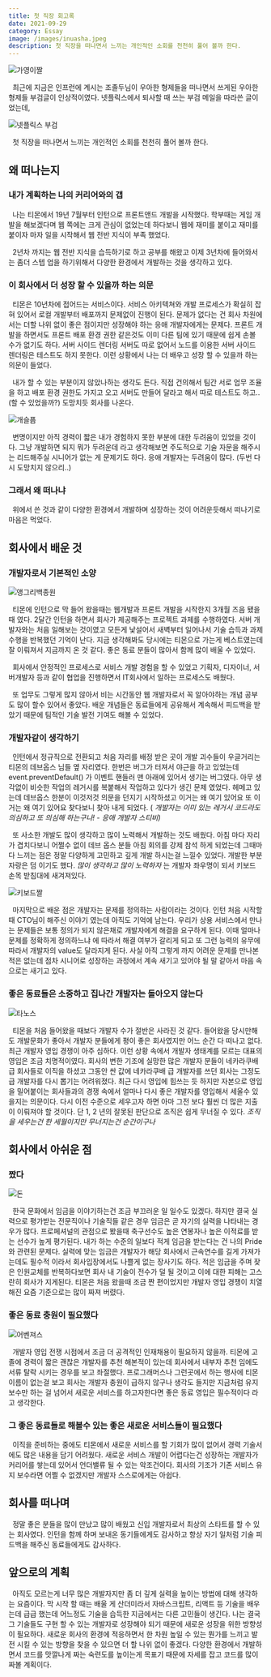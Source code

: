 ```yaml
---
title: 첫 직장 회고록
date: 2021-09-29
category: Essay
image: /images/inuasha.jpeg
description: 첫 직장을 떠나면서 느끼는 개인적인 소회를 천천히 풀어 볼까 한다.
---
```


![가영이짤](./images/inuasha.jpeg)

&nbsp; 최근에 지금은 인프런에 계시는 조졸두님이 우아한 형제들을 떠나면서 쓰게된 우아한 형제들 부검글이 인상적이였다. 넷플릭스에서 퇴사할 때 쓰는 부검 메일을 따라쓴 글이었는데,

![넷플릭스 부검](./images/neflix.png)

&nbsp; 첫 직장을 떠나면서 느끼는 개인적인 소회를 천천히 풀어 볼까 한다.

## 왜 떠나는지

### 내가 계획하는 나의 커리어와의 갭

&nbsp; 나는 티몬에서 19년 7월부터 인턴으로 프론트앤드 개발을 시작했다. 학부때는 게임 개발을 해보겠다며 웹 쪽에는 크게 관심이 없었는데 하다보니 웹에 재미를 붙이고 재미를 붙이자 마자 일을 시작해서 웹 전반 지식이 부족 했었다.

&nbsp; 2년차 까지는 웹 전반 지식을 습득하기로 하고 공부를 해왔고 이제 3년차에 들어와서는 좀더 스텝 업을 하기위해서 다양한 환경에서 개발하는 것을 생각하고 있다.

### 이 회사에서 더 성장 할 수 있을까 하는 의문

&nbsp; 티몬은 10년차에 접어드는 서비스이다. 서비스 아키텍쳐와 개발 프로세스가 확실히 잡혀 있어서 로컬 개발부터 배포까지 문제없이 진행이 된다. 문제가 없다는 건 회사 차원에서는 더할 나위 없이 좋은 점이지만 성장해야 하는 응애 개발자에게는 문제다. 프론트 개발을 하면서도 프론트 배포 환경 권한 같은것도 이미 다른 팀에 있기 때문에 쉽게 손볼 수가 없기도 하다. 서버 사이드 렌더링 서버도 따로 없어서 노드를 이용한 서버 사이드 렌더링은 테스트도 하지 못한다. 이런 상황에서 나는 더 배우고 성장 할 수 있을까 하는 의문이 들었다.

&nbsp; 내가 할 수 있는 부분이지 않았나하는 생각도 든다. 직접 건의해서 팀간 서로 업무 조율을 하고 배포 환경 권한도 가지고 오고 서버도 만들어 달라고 해서 따로 테스트도 하고.. (할 수 있었을까?) 도망치듯 회사를 나온다.

![개슬픔](./images/dogcry.png)

&nbsp; 변명이지만 아직 경력이 짧은 내가 경험하지 못한 부분에 대한 두려움이 있었을 것이다. 그냥 개발하면 되지 뭐가 두려운데 라고 생각해보면 주도적으로 기술 자문을 해주시는 리드해주실 시니어가 없는 게 문제기도 하다. 응애 개발자는 두려움이 많다. (두번 다시 도망치지 않으리..)

### 그래서 왜 떠나냐

&nbsp; 위에서 쓴 것과 같이 다양한 환경에서 개발하며 성장하는 것이 어려운듯해서 떠나기로 마음은 먹었다.

## 회사에서 배운 것

### 개발자로서 기본적인 소양

![앵그리백종원](./images/back.png)

&nbsp; 티몬에 인턴으로 막 들어 왔을때는 웹개발과 프론트 개발을 시작한지 3개월 즈음 됐을때 였다. 2달간 인턴을 하면서 회사가 제공해주는 프로젝트 과제를 수행하였다. 서버 개발자와는 처음 일해보는 것이였고 모든게 낯설어서 새벽부터 일어나서 기술 습득과 과제 수행을 반복했던 기억이 난다. 지금 생각해봐도 당시에는 티몬으로 가는게 베스트였는데 잘 이뤄져서 지금까지 온 것 같다. 좋은 동료 분들이 많아서 함께 많이 배울 수 있었다.

&nbsp; 회사에서 안정적인 프로세스로 서비스 개발 경험을 할 수 있었고 기획자, 디자이너, 서버개발자 등과 같이 협업을 진행하면서 IT회사에서 일하는 프로세스도 배웠다.

&nbsp; 또 업무도 그렇게 많지 않아서 비는 시간동안 웹 개발자로서 꼭 알아야하는 개념 공부도 많이 할수 있어서 좋았다. 배운 개념들은 동료들에게 공유해서 계속해서 피드백을 받았기 때문에 팀적인 기술 발전 기여도 해볼 수 있었다.

### 개발자같이 생각하기

&nbsp; 인턴에서 정규직으로 전환되고 처음 자리를 배정 받은 곳이 개발 괴수들이 우글거리는 티몬의 데브옵스 님들 옆 자리였다. 한번은 버그가 터져서 야근을 하고 있었는데 event.preventDefault() 가 이벤트 핸들러 맨 아래에 있어서 생기는 버그였다. 아무 생각없이 비슷한 작업의 레거시를 복붙해서 작업하고 있다가 생긴 문제 였었다. 헤메고 있는데 데브옵스 한분이 이것저것 의문을 던지기 시작하셨고 이거는 왜 여기 있어요 또 이거는 왜 여기 있어요 찾다보니 찾아 내게 되었다. ( _개발자는 이미 있는 레거시 코드라도 의심하고 또 의심해 하는구나! - 응애 개발자 스티비)_

&nbsp; 또 사소한 개발도 많이 생각하고 많이 노력해서 개발하는 것도 배웠다. 아침 마다 자리가 겹치다보니 어쩔수 없이 데브 옵스 분들 아침 회의를 강제 참석 하게 되었는데 그때마다 느끼는 점은 정말 다양하게 고민하고 깊게 개발 하시는걸 느낄수 있었다. 개발한 부분 자랑은 덤 이기도 했다. _많이 생각하고 많이 노력하자_ 는 개발자 좌우명이 되서 키보드 손목 받침대에 새겨져있다.

![키보드짤](./images/key.png)

&nbsp; 마지막으로 배운 점은 개발자는 문제를 정의하는 사람이라는 것이다. 인턴 처음 시작할때 CTO님이 해주신 이야기 였는데 아직도 기억에 남는다. 우리가 상용 서비스에서 만나는 문제들은 보통 정의가 되지 않은채로 개발자에게 해결을 요구하게 된다. 이때 얼마나 문제를 정확하게 정의하느냐 에 따라서 해결 여부가 갈리게 되고 또 그런 능력의 유무에 따라서 개발자의 value도 달라지게 된다. 사실 아직 그렇게 까지 어려운 문제를 만나본 적은 없는데 점차 시니어로 성장하는 과정에서 계속 새기고 있어야 될 말 같아서 마음 속으로는 새기고 있다.

### 좋은 동료들은 소중하고 집나간 개발자는 돌아오지 않는다

![타노스](./images/thanos.png)

&nbsp; 티몬을 처음 들어왔을 때보다 개발자 수가 절반은 사라진 것 같다. 들어왔을 당시만해도 개발문화가 좋아서 개발자 분들에게 평이 좋은 회사였지만 어느 순간 다 떠나고 없다. 최근 개발자 영입 경쟁이 아주 심하다. 이런 상황 속에서 개발자 생태계를 모르는 대표의 영입은 조금 치명적이였다. 회사의 변한 기조에 실망한 많은 개발자 분들이 네카라쿠배 급 회사들로 이직을 하셨고 그동안 싼 값에 네카라쿠배 급 개발자를 쓰던 회사는 그정도 급 개발자를 다시 뽑기는 어려워졌다. 최근 다시 영입에 힘쓰는 듯 하지만 자본으로 영입을 밀어붙이는 회사들과의 경쟁 속에서 얼마나 다시 좋은 개발자를 영입해서 세울수 있을지는 의문이다. 다시 이전 수준으로 세우고자 하면 아마 그전 보다 훨씬 더 많은 지출이 이뤄져야 할 것이다. 단 1, 2 년의 잘못된 판단으로 조직은 쉽게 무너질 수 있다. _조직을 세우는건 한 세월이지만 무너지는건 순간이구나_

## 회사에서 아쉬운 점

### 짰다

![돈](./images/money.png)

&nbsp; 한국 문화에서 임금을 이야기하는건 조금 부끄러운 일 일수도 있겠다. 하지만 결국 실력으로 평가받는 전문직이나 기술직들 같은 경우 임금은 곧 자기의 실력을 나타내는 경우가 많다. 프로페셔널의 관점으로 봤을때 축구선수도 높은 연봉자나 높은 이적료를 받는 선수가 높게 평가된다. 내가 하는 수준의 일보다 적게 임금을 받는다는 건 나의 Pride와 관련된 문제다. 실력에 맞는 임금은 개발자가 해당 회사에서 근속연수를 길게 가져가는데도 필수적 이라서 회사입장에서도 나쁠게 없는 장사기도 하다. 적은 임금을 주며 잦은 인원교체를 반복하다보면 회사 내 기술이 전수가 덜 될 것이고 이에 대한 피해는 고스란히 회사가 지게된다. 티몬은 처음 왔을때 조금 짠 편이었지만 개발자 영입 경쟁이 치열해진 요즘 기준으로는 많이 짜져 버렸다.

### 좋은 동료 충원이 필요했다

![어벤져스](./images/avengers.png)

&nbsp; 개발자 영입 전쟁 시점에서 조금 더 공격적인 인재채용이 필요하지 않을까. 티몬에 고졸에 경력이 짧은 괜찮은 개발자를 추천 해본적이 있는데 회사에서 내부자 추천 임에도 서류 탈락 시키는 경우를 보고 좌절했다. 프로그래머스나 그런곳에서 하는 행사에 티몬 이름이 없는걸 보고 회사는 개발자 충원이 급하지 않구나 생각도 들지만 지금처럼 유지 보수만 하는 걸 넘어서 새로운 서비스를 하고자한다면 좋은 동료 영입은 필수적이다 라고 생각한다.

### 그 좋은 동료들로 해볼수 있는 좋은 새로운 서비스들이 필요했다

&nbsp; 이직을 준비하는 중에도 티몬에서 새로운 서비스를 할 기회가 많이 없어서 경력 기술서에도 많은 내용을 담기 어려웠다. 새로운 서비스 개발이 어렵다는건 성장하는 개발자가 커리어를 쌓는데 있어서 언더밸류 될 수 있는 악조건이다. 회사의 기조가 기존 서비스 유지 보수라면 어쩔 수 없겠지만 개발자 스스로에게는 아쉽다.

## 회사를 떠나며

&nbsp; 정말 좋은 분들을 많이 만났고 많이 배웠고 신입 개발자로서 최상의 스타트를 할 수 있는 회사였다. 인턴을 함께 하며 보내온 동기들에게도 감사하고 항상 자기 일처럼 기술 피드백을 해주신 동료들에게도 감사하다.

## 앞으로의 계획

&nbsp; 아직도 모르는게 너무 많은 개발자지만 좀 더 깊게 실력을 높이는 방법에 대해 생각하는 요즘이다. 막 시작 할 때는 배울 게 산더미라서 자바스크립트, 리액트 등 기술을 배우는데 급급 했는데 어느정도 기술을 습득한 지금에서는 다른 고민들이 생긴다. 나는 결국 그 기술들도 구현 할 수 있는 개발자로 성장해야 되기 때문에 새로운 성장을 위한 방향성이 필요하다. 새로운 회사의 환경에 적응하면서 한 차원 높일 수 있는 뭔가를 느끼고 발전 시킬 수 있는 방향을 찾을 수 있으면 더 할 나위 없이 좋겠다. 다양한 환경에서 개발하면서 코드를 맛깔나게 짜는 숙련도를 높이는게 목표기 때문에 자세를 잡고 코드를 많이 짜볼 계획이다.
